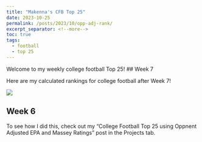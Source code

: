 ---
title: "Makenna's CFB Top 25"
date: 2023-10-25
permalink: /posts/2023/10/opp-adj-rank/
excerpt_separator: <!--more-->
toc: true
tags:
  - football
  - top 25
---

Welcome to my weekly college football Top 25!
<!--more-->
## Week 7

Here are my calculated rankings for college football after Week 7! 


![](/makenna-hack.github.io/posts/top_25_week7.png)

## Week 6


To see how I did this, check out my "College Football Top 25 using Oppnent Adjusted EPA and Massey Ratings" post in the Projects tab. 